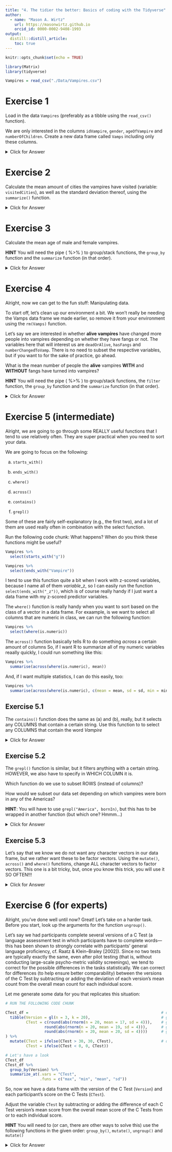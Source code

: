 ```yaml
---
title: "4. The tidier the better: Basics of coding with the Tidyverse"
author:
  - name: "Mason A. Wirtz"
    url: https://masonwirtz.github.io
    orcid_id: 0000-0002-9408-1993
output:
  distill::distill_article:
    toc: true
---
```


```r
knitr::opts_chunk$set(echo = TRUE)

library(Matrix)
library(tidyverse)

Vampires = read_csv("./Data/Vampires.csv")

```


# Exercise 1

Load in the data `Vampires` (preferably as a tibble using the `read_csv()` function). 

We are only interested in the columns `idVampire`, `gender`, `ageOfVampire` and `numberOfChildren`. Create a new data frame called `Vamps` including only these columns. 

<details>
  <summary>Click for Answer</summary>

**SOLUTION** 

Since our goal here is to simply subset the data frame and select on certain columns, we can use the function `select()` from the `dplyr` package included in the `tidyverse`. This will allow us to pick and choose which columns we want to subset. We can then assign these subsetted variables to a new object, which the directions ask us to call `Vamps`. Let's go ahead and do this: 

```r

Vamps =                                       # define object
  Vampires %>%                                # data
  select(idVampire, gender,                   # select variables (i.e. subset data)
         ageOfVampire, numberOfChildren)

```

Since the first three columns we want to subset are in a row (i.e. the first three columns), we can also easily specify 1:3 (i.e. columns 1 through 3), plus the variable `numberOfChildren`, like so: 

```r

Vamps =                                 # define object
  Vampires %>%                          # data
  select(1:3, numberOfChildren)         # select variables (i.e. subset data)

```

</details> 

# Exercise 2

Calculate the mean amount of cities the vampires have visited (variable: `visitedCities`), as well as the standard deviation thereof, using the `summarize()` function. 

<details>
  <summary>Click for Answer</summary>

**SOLUTION** 

As always, our first step is to reach into the data frame we are interested in, namely `Vampires`, and then simply use the summarize function, like so: 

```r

Vampires %>%                                       # dataa
  summarize(mean = mean(visitedCities),            # calculate mean
            sd = sd(visitedCities))                # calculate SD

```

</details> 

# Exercise 3

Calculate the mean age of male and female vampires. 

**HINT** You will need the pipe ( %>% ) to group/stack functions, the `group_by` function and the `summarize` function (in that order).

<details>
  <summary>Click for Answer</summary>

**SOLUTION** 

Alright, so our first step, as always, is to specify which data frame we are interested in. Then we want to group our data frame into two groups, namely male and female, which can be done by using the `group_by()` function on the variable `gender`. After that, we need the `summarize()` function to calculate the mean age (variable: `ageOfVampire`), like so: 

```r

Vampires %>% 
  
  # Group the data frame by the gender variable, 
  # which is binary, i.e. only male or female.
  group_by(gender) %>% 
  
  # Summarize the grouped data 
  summarize(mean = mean(ageOfVampire))

```

</details> 




# Exercise 4

Alright, now we can get to the fun stuff: Manipulating data. 

To start off, let's clean up our environment a bit. We won't really be needing the Vamps data frame we made earlier, so remove it from your environment using the `rm(Vamps)` function. 

Let's say we are interested in whether **alive vampires** have changed more people into vampires depending on whether they have fangs or not. The variables here that will interest us are `deadOrAlive`, `hasFangs` and `numberChangedToVamp`. There is no need to subset the respective variables, but if you want to for the sake of practice, go ahead. 

What is the mean number of people the **alive** vampires **WITH** and **WITHOUT** fangs have turned into vampires? 

**HINT** You will need the pipe ( %>% ) to group/stack functions, the `filter` function, the `group_by` function and the `summarize` function (in that order). 


<details>
  <summary>Click for Answer</summary>

**SOLUTION** 

This is pretty tricky, there are three steps we need to go through to get to the answer. Let's go through this together. 

- To start with, we know that we are only interested in **ALIVE** vampires, so this means that we need to subset the data frame to home in on only the vampires that are alive. Our variable `deadOrAlive` tells us whether the vampires are dead or alive, so this is the variable we first need to subset. We do this by using the `filter()` function (remember, filter is for ROWS and select is for COLUMNS). And we specify we only want ALIVE vampires by using the == operator (**REMEMBER**, the operator = is for assigning values to an object, == means "is equal to"). 

- Now, since we are interested in whether vampires with and without fangs have changed more people to vampires, we need to group our data frame into two groups: vampires WITH fangs and vampires WITHOUT fangs. We can do this by using the `group_by()` function. 

- Lastly, we then need the `summarize` function and specify it to give us the mean of the people the vampires WITH and WITHOUT fangs have changed into vampires. 

We have an interesting outcome, vampires without fangs have changed more people into vampires on average than vampires with fangs...interesting. Maybe vampires without fangs have a Minderwertigkeitskomplex...?

```r

Vampires %>% 
  
  # Filter the data frame so that it 
  # ONLY includes vampires that are ALIVE
  filter(deadOrAlive == "Alive") %>% 

  # Group the data frame by the hasFangs variable, 
  # which is binary, i.e. only yes or no. 
  
  group_by(hasFangs) %>% 
  
  # Summarize the grouped data 
  summarize(mean = mean(numberChangedToVamp))

```

</details> 





# Exercise 5 (intermediate)

Alright, we are going to go through some REALLY useful functions that I tend to use relatively often. They are super practical when you need to sort your data. 

We are going to focus on the following: 

(a) `starts_with()` 

(b) `ends_with()` 

(c) `where()` 

(d) `across()` 

(e) `contains()` 

(f) `grepl()` 

Some of these are fairly self-explanatory (e.g., the first two), and a lot of them are used really often in combination with the select function. 

Run the following code chunk: What happens? When do you think these functions might be useful? 

```r

Vampires %>% 
  select(starts_with("g"))

Vampires %>% 
  select(ends_with("Vampire"))

```

I tend to use this function quite a bit when I work with z-scored variables, because I name all of them *variable*_z, so I can easily run the function `select(ends_with("_z"))`, which is of course really handy if I just want a data frame with my z-scored predictor variables. 

The `where()` function is really handy when you want to sort based on the class of a vector in a data frame. For exaample, is we want to select all columns that are numeric in class, we can run the following function: 

```r

Vampires %>% 
  select(where(is.numeric))

```

The `across()` function basically tells R to do something *across* a certain amount of columns So, if I want R to summarize all of my numeric variables reaally quickly, I could run something like this: 

```r

Vampires %>% 
  summarise(across(where(is.numeric), mean))

```


And, if I want multiple statistics, I can do this easily, too: 

```r

Vampires %>% 
  summarise(across(where(is.numeric), c(mean = mean, sd = sd, min = min, max = max)))

```


## Exercise 5.1

The `contains()` function does the same as (a) and (b), really, but it selects any COLUMNS that contain a certain string. Use this function to to select any COLUMNS that contain the word *Vampire* 


<details>
  <summary>Click for Answer</summary>

**SOLUTION** 

This works the same was as the `starts_with()` etc. functions, so we just define "Vampire" in our `contains()` function. 

```r

Vampires %>% 
  select(contains("Vampire"))

```

</details> 



## Exercise 5.2 

The `grepl()` function is similar, but it filters anything with a certain string. HOWEVER, we also have to specify in WHICH COLUMN it is. 

Which function do we use to subset ROWS (instead of columns)?

How would we subset our data set depending on which vampires were born in any of the Americas? 

**HINT**: You will have to use `grepl("America", bornIn)`, but this has to be wrapped in another function (but which one? Hmmm...)


<details>
  <summary>Click for Answer</summary>

**SOLUTION** 

This one is pretty tricky! We first need to use the `filter()` function since we are filtering ROWS. Then, we use the `grepl()` function to define a certain string of what we want the code to search for, and then finally define in which COLUMN the code should search. 

```r

Vampires %>% 
  filter(grepl("America", bornIn))

```

</details> 



## Exercise 5.3

Let's say that we know we do not want any character vectors in our data frame, but we rather want these to be factor vectors. Using the `mutate()`, `across()` and `where()` functions, change ALL character vectors to factor vectors. This one is a bit tricky, but, once you know this trick, you will use it SO OFTEN!!!



<details>
  <summary>Click for Answer</summary>

**SOLUTION** 

This one is pretty tricky! We first need the `mutate()` function because we want to change the variables. Then, we need `across()` because we are mutating across several variables, and we need to tell the function across *which* variables we are mutating, so we use the `where()` function. Since we want to mutate all CHARACTER vectors, we need to search for where these vectors are, which we can do with the `is.character` function. Then, we tell the function what to do once it has located the character vectors, which is then to change them to factors, which we do by using the `as.factor()` function. 

```r

Vampires %>% 
  mutate(across(where(is.character), as.factor))

```

</details> 






# Exercise 6 (for experts)

Alright, you've done well until now? Great! Let's take on a harder task. Before you start, look up the arguments for the function `ungroup()`. 

Let's say we had participants complete several versions of a C Test (a language assessment test in which participants have to complete words---this has been shown to strongly correlate with participants' general language proficiency, cf. Raatz & Klein–Braley [2002]). Since no two tests are typically exactly the same, even after pilot testing (that is, without conducting large-scale psycho-metric validity screenings), we tend to correct for the possible differences in the tasks statistically. We can correct for differences (to help ensure better comparability) between the versions of the C Test by subtracting or adding the deviation of each version’s mean count from the overall mean count for each individual score.

Let me generate some data for you that replicates this situation: 

```r

# RUN THE FOLLOWING CODE CHUNK

CTest_df =                                                          # define object
  tibble(Version = gl(n = 3, k = 20),                               # generate data
         CTest = c(round(abs(rnorm(n = 20, mean = 17, sd = 4))),    # generate CTest 1
                 round(abs(rnorm(n = 20, mean = 19, sd = 4))),      # generate CTest 2
                 round(abs(rnorm(n = 20, mean = 20, sd = 4))))      # generate CTest 3
) %>% 
  mutate(CTest = ifelse(CTest > 30, 30, CTest),                     # delete wild devs
         CTest = ifelse(CTest < 0, 0, CTest)) 

# Let's have a look
CTest_df
CTest_df %>% 
  group_by(Version) %>% 
  summarize_at(.vars = "CTest", 
               .funs = c("max", "min", "mean", "sd"))

```

So, now we have a data frame with the version of the C Test (`Version`) and each participant's score on the C Tests (`CTest`). 

Adjust the variable `CTest` by subtracting or adding the difference of each C Test version’s mean score from the overall mean score of the C Tests from or to each individual score.

**HINT** You will need to (or can, there are other ways to solve this) use the following functions in the given order: `group_by()`, `mutate()`, `ungroup()` and `mutate()` 

<details>
  <summary>Click for Answer</summary>

**SOLUTION** 

See the commented code below for the solution

```r

CTest_df %>% 
  
  # First we need to group by version, 
  # since we need the mean of each 
  # VERSION of the CTest
  group_by(Version) %>% 
  
  # Now we create a NEW variable called 
  # CTestMean, which gives us the mean of 
  # each version
  mutate(CTestMean = mean(CTest)) %>% 
  
  # We haven't seen this function yet, 
  # but what it does is the exact opposite 
  # of the group_by() function, 
  # but instead of grouping the different 
  # levels of a factor, it ungroups them 
  # to give us back the actual data frame, 
  # just now with the new variable 
  # (i.e. CTestMean) we just created
  ungroup() %>% 
  
  # Now we need to create a few different variables: 
  # We need the OVERALL mean, i.e. the mean of ALL the 
  # C Test scores; We need the difference between the 
  # OVERALL mean score and the mean scores of each 
  # version of the C test. We then change the original 
  # CTest variable by adding the difference (positive or 
  # negative) to each individual CTest score
  mutate(CTestMean_overall = mean(CTestMean), 
         CTestMean_difference = CTestMean_overall - CTestMean, 
         CTest = CTest + CTestMean_difference) %>% 
  
  # Now we just get rid of the extra noise variables 
  # that we needed to calculate the adjusted C Test scores
  select(-c(CTestMean, CTestMean_overall, CTestMean_difference))

```


</details> 












